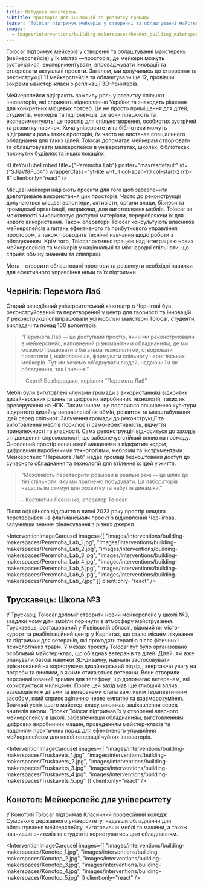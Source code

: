 ```yaml
---
title: Побудова майстерень
subtitle: просторів для інновацій та розвитку громади
teaser: 'Tolocar підтримує мейкерів у створенні та облаштуванні майстерень (мейкерспейсів) у їх містах —просторів, де мейкери можуть зустрічатися, експериментувати, впроваджувати інновації та створювати актуальні проєкти. Загалом, ми долучились до створення та реконструкції 11 мейкерспейсів та облаштували ще 12, провівши зокрема майстер-класи з реплікації 3D-принтерів.'
images:
  - images/interventions/building-makerspaces/header_building_makerspaces.jpg
---
```


Tolocar підтримує мейкерів у створенні та облаштуванні майстерень (мейкерспейсів) у їх містах —просторів, де мейкери можуть зустрічатися, експериментувати, впроваджувати інновації та створювати актуальні проєкти. Загалом, ми долучились до створення та реконструкції 11 мейкерспейсів та облаштували ще 12, провівши зокрема майстер-класи з реплікації 3D-принтерів.

Мейкерспейси відіграють важливу роль у розвитку спільнот інноваторів, які сприяють відновленню України та знаходять рішення для конкретних місцевих потреб. Це не просто приміщення для дітей, студентів, мейкерів та підприємців, де вони працюють та експериментують; це простір для спільнотворення, особистих зустрічей та розвитку навичок. Хоча університети та бібліотеки можуть відігравати роль таких просторів, їм часто не вистачає спеціального обладнання для таких цілей. Tolocar допомагає мейкерам створювати та облаштовувати мейкерспейси в університетах, школах, бібліотеках, покинутих будівлях та інших локаціях.

<LiteYouTubeEmbed
  title={"Peremoha Lab"}
  poster="maxresdefault"
  id={"SJlaVf8FLb4"}
  wrapperClass="yt-lite w-full col-span-10 col-start-2 mb-8"
  client:only="react"
/>

Місцеві мейкери ініціюють проєкти для того щоб забезпечити довготривале використання цих просторів. Часто до реконструкції долучаються місцеві волонтери, активісти, органи влади, бізнеси та громадські організації, наприклад, для виготовлення меблів. Tolocar за можливості використовує доступні матеріали, переробляючи їх для нового використання. Також оператори Tolocar консультують власників мейкерспейсів з питань ефективного та прибуткового управління простором, а також проводять технічні навчання щодо роботи з обладнанням. Крім того, Tolocar активно працює над інтеграцією нових мейкерспейсів та мейкерів у національні та міжнародні спільноти, що сприяє обміну знанням та співпраці.

Мета -  створити облаштовані простори та розвинути необхідні навички для ефективного управління ними та їх підтримки.

## Чернігів: Перемога Лаб
Старий занедбаний університетський кінотеатр в Чернігові був реконструйований та перетворений у центр для творчості та інновацій. У реконструкції співпрацювали усі мобільні майстерні Tolocar, студенти, викладачі та понад 100 волонтерів. 

> "Перемога Лаб — це доступний простір, який ми реконструювали в мейкерспейс, наповнений різноманітним обладнанням, де ми можемо працювати з багатьма технологіями, створювати прототипи і, найголовніше, формувати спільноту чернігівських мейкерів. Тут ми хочемо об'єднувати людей, надаючи їм як обладнання, так і знання."
> 
> – Сергій Безбородько, керівник “Перемога Лаб”

Меблі були виготовлені членами громади з використанням відкритих дизайнерських рішень та цифрових виробничих технологій, таких як фрезерування на ЧПК. Таким чином, це посприяло поширенню культури відкритого дизайну направленої на обмін, розвиток та масштабування ідей серед спільнот. Залучення громади до реконструкції та виготовлення меблів посилює її само-ефективність, відчуття приналежності та власності. Сама реконструкція відноситься до заходів з підвищення спроможності, що забезпечує стійкий вплив на громаду. Оновлений простір оснащений машинами з відкритим кодом, цифровими виробничими технологіями, меблями та інструментами. Мейкерспейс "Перемога Лаб" надає громаді безкоштовний доступ до сучасного обладнання та технологій для втілення їх ідей у життя.

> "Можливість перетворити розмови в реальні речі — це шлях до тієї спільноти, яку ми прагнемо побудувати. Ця лабораторія надасть їм стимул для розвитку та набуття динаміки."
> 
> – Костянтин Леоненко, оператор Tolocar

Після офіційного відкриття в липні 2023 року простір швидко перетворився на флагманським проєкт з відновлення Чернігова, залучивши значне фінансування з різних джерел.


<InterventionImageCarousel
  images={[
    "images/interventions/building-makerspaces/Peremoha_Lab_1.jpg",
    "images/interventions/building-makerspaces/Peremoha_Lab_2.jpg",
    "images/interventions/building-makerspaces/Peremoha_Lab_3.jpg",
    "images/interventions/building-makerspaces/Peremoha_Lab_4.jpg",
    "images/interventions/building-makerspaces/Peremoha_Lab_5.jpg",
    "images/interventions/building-makerspaces/Peremoha_Lab_6.jpg",
    "images/interventions/building-makerspaces/Peremoha_Lab_7.jpg"
  ]}
  client:only="react"
/>


## Трускавець: Школа №3
У Трускавці Tolocar допоміг створити новий мейкерспейс у школі №3, завдяки чому діти змогли поринути в атмосферу майстрування. Трускавець, розташований у Львівській області, відомий як місто-курорт та реабілітаційний центр у Карпатах, що стало місцем лікування та підтримки для ветеранів, які проходять терапію після фізичних і психологічних травм. У межах проєкту Tolocar тут було організовано особливий майстер-клас, що об'єднав ветеранів та дітей. Дітей, які вже опанували базові навички 3D-дизайну, навчали застосовувати орієнтований на користувача дизайнерський підхід , звертаючи увагу на потреби та виклики, з якими стикаються ветерани. Вони створили персоналізований тримач для телефону, що допомагає ветеранам, які користуються милицями. Проте цей захід мав іще глибший вплив: взаємодія між дітьми та ветеранами стала важливим терапевтичним засобом, який сприяє зціленню через емпатію та взаєморозуміння. Значний успіх цього майстер-класу викликав зацікавлення серед вчителів школи. Проєкт Tolocar підтримав їх у створенні власного мейкерспейсу в школі, забезпечивши обладнанням, виготовленням цифрових виробничих машин, проведенням майстер-класів та наданням практичних порад для ефективного управління мейкерспейсом для нової генерації чуйних інноваторів.

<InterventionImageCarousel
  images={[
    "images/interventions/building-makerspaces/Truskavets_1.jpg",
    "images/interventions/building-makerspaces/Truskavets_2.jpg",
    "images/interventions/building-makerspaces/Truskavets_3.jpg",
    "images/interventions/building-makerspaces/Truskavets_4.jpg",
    "images/interventions/building-makerspaces/Truskavets_5.jpg"
  ]}
  client:only="react"
/>

## Конотоп: Мейкерспейс для університету
У Конотопі Tolocar підтримав Класичний професійний коледж Сумського державного університету, надавши обладнання для облаштування мейкерспейсу, виготовивши меблі та машини, а також навчивши вчителів та студентів користуватись цим обладнанням. 

<InterventionImageCarousel
  images={[
    "images/interventions/building-makerspaces/Konotop_1.jpg",
    "images/interventions/building-makerspaces/Konotop_2.jpg",
    "images/interventions/building-makerspaces/Konotop_3.jpg",
    "images/interventions/building-makerspaces/Konotop_4.jpg",
    "images/interventions/building-makerspaces/Konotop_5.jpg"
  ]}
  client:only="react"
/>